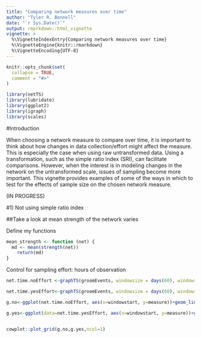 ```yaml
---
title: "Comparing network measures over time"
author: "Tyler R. Bonnell"
date: "`r Sys.Date()`"
output: rmarkdown::html_vignette
vignette: >
  %\VignetteIndexEntry{Comparing network measures over time}
  %\VignetteEngine{knitr::rmarkdown}
  %\VignetteEncoding{UTF-8}
---
```


```r
knitr::opts_chunk$set(
  collapse = TRUE,
  comment = "#>"
)
```

```r
library(netTS)
library(lubridate)
library(ggplot2)
library(igraph)
library(scales)
```


#Introduction

When choosing a network measure to compare over time, it is important  to think about how changes in data collection/effort might affect the measure. This is especially the case when using raw untransformed data. Using a transformation, such as the simple ratio index (SRI), can facilitate comparisons. However, when the interest is in modeling changes in the network on the untransformed scale, issues of sampling become more important. This vignette provides examples of some of the ways in which to test for the effects of sample size on the chosen network measure.

(IN PROGRESS)

#1) Not using simple ratio index


##Take a look at mean strength of the network varies

Define my functions
```r

mean_strength <- function (net) {
  md <- mean(strength(net))
    return(md)
}


```

Control for sampling effort: hours of observation
```r
net.time.noEffort <-graphTS(groomEvents, windowsize = days(60), windowshift = days(10), measureFun = mean_strength, effortFun=NULL, directed=TRUE)

net.time.yesEffort<-graphTS(groomEvents, windowsize = days(60), windowshift = days(10), measureFun = mean_strength, effortFun=effort.time, directed=TRUE)

g.no<-ggplot(net.time.noEffort, aes(x=windowstart, y=measure))+geom_line(color="blue")+geom_point(color="blue")+labs(y="Average strength") + theme_classic()+ scale_x_date(date_breaks = "2 month",labels = date_format("%m-%Y"))

g.yes<-ggplot(data=net.time.yesEffort, aes(x=windowstart, y=measure))+geom_line(color="blue")+geom_point(color="blue")+labs(y="Average strength / hours observed") + theme_classic()+ scale_x_date(date_breaks = "2 month",labels = date_format("%m-%Y"))


cowplot::plot_grid(g.no,g.yes,ncol=1)  

```



